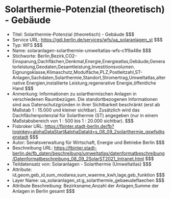 # Solarthermie-Potenzial (theoretisch) - Gebäude
- Titel: Solarthermie-Potenzial (theoretisch) - Gebäude $$$
- Service URL: https://gdi.berlin.de/services/wfs/ua_solaranlagen_st $$$
- Typ: WFS $$$
- Name: solaranlagen-solarthermie-umweltatlas-wfs-c1f9a48e $$$
- Stichworte: Berlin,Bezirk,CO2-Einsparung,Dachflächen,Denkmal,Energie,Energieatlas,Gebäude,Generatorleistung,Geodaten,Gesamtleistung,Investitionsvolumen. Eignungsklasse,Klimaschutz,Modulfäche,PLZ,Postleitzahl,ST-Anlagen,Sachdaten,Solarthermie,Standort,Stromertrag,Umweltatlas,alternative Energien,installierte Leistung,regenerative Energie,öffentliche Hand $$$
- Anmerkung: Informationen zu solarthermischen Anlagen in verschiedenen Raumbezügen. Die standortbezogenen Informationen sind aus Datenschutzgründen in ihrer Sichtbarkeit beschränkt (erst ab Maßstab 1 : 15.000 und kleiner sichtbar). Zusätzlich wird das Dachflächenpotenzial für Solarthermie (ST) angegeben (nur in einem Maßstabsbereich von 1 : 500  bis 1 : 20.000 sichtbar). $$$
- Fisbroker URL: https://fbinter.stadt-berlin.de/fb?loginkey=alphaDataStart&alphaDataId=s_08_09_2solarthermie_gswfs@senstadt $$$
- Autor: Senatsverwaltung für Wirtschaft, Energie und Betriebe Berlin $$$
- Beschreibung URL: https://fbinter.stadt-berlin.de/fb_daten/beschreibung/umweltatlas/datenformatbeschreibung/Datenformatbeschreibung_08_09_2SolarST2021_Intranet.html $$$
- Teildatensatz von: Solaranlagen - Solarthermie (Umweltatlas) $$$
- Attribute: id,geom,geb_id,sum_modarea,sum_waerme_kwh,lage,geb_funktion $$$
- Layer Name: ua_solaranlagen_st:g_solarthermie_gebaeudeflaechen $$$
- Attribute Beschreibung: Bezirksname,Anzahl der Anlagen,Summe der Anlagen in Berlin gesamt $$$
